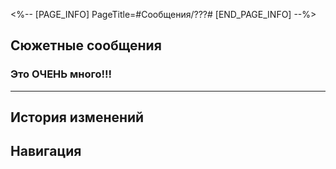 <%-- [PAGE_INFO]
PageTitle=#Сообщения/???#
[END_PAGE_INFO] --%>
{{Сообщение Инфобокс
|id          = 35
|Изображение = НИП ??? Иконка.png
|Тип         = НИП
|Отправитель = ???
|ПодписьСоо  = 
|Фракция     = Лофу Сяньчжоу
}}

==Сюжетные сообщения==
===Это ОЧЕНЬ много!!!===
{{Сообщения
|условие_получения = 
|текст =
:'''???:''' Это ОЧЕНЬ много!!!
:'''???:''' Ты серьёзно?
:{Выбор} Ты кто?
::'''(Первопроходец):''' Ты кто? Откуда у тебя мой номер?
:{Выбор} Ты же чай продаёшь?
::'''(Первопроходец):''' Ты лисица Дайцин, которая чай продаёт?
:'''???:''' Извини, это я сгоряча. Тебя обманули. Аккаунт Лисицы Дайцин - кибермошенничество, а это моя левая учётка.
:'''???:''' Кто ж знал, что ты столько денег переведёшь. Меня совесть мучает. Я хочу вернуть тебе деньги.
:'''???:''' Да и тебе бы не хотелось столько потерять, верно?
:{Выбор} Давай встретимся.
::'''(Первопроходец):''' Ладно. Давай встретимся.
:{Выбор} Думаю, что ты просто боишься.
::'''(Первопроходец):''' Совесть? А я думаю, что тебе просто страшно. Неожиданная сумма, ага?
::'''???:''' Может, и так. Но и тебе не хотелось бы потерять столько денег. Я верну тебе деньги, и все будут в выигрыше.
:{Выбор} Это мелочь, оставь себе.
::'''(Первопроходец):''' Это мелочь, не бери в голову.
::'''???:''' Легко тебе говорить. Кстати, твои деньги на мой счёт не легли. Они отмечены для расследования кредитным агентством безопасности КММ.
::'''???:''' Не понимаю богачей. Если у тебя денег куры не клюют, то почему бы не купить настоящих чайных листьев?
:'''???:''' Я уже жалею. Я верну тебе деньги.
:'''???:''' Сохрани эту учётку. Можешь подписать как Цинстер. Я свяжусь с тобой, когда ты будешь в Облачной переправе.
}}
----

==История изменений==
{{История изменений|3.5}}

==Навигация==
{{Сообщения Навбокс}}